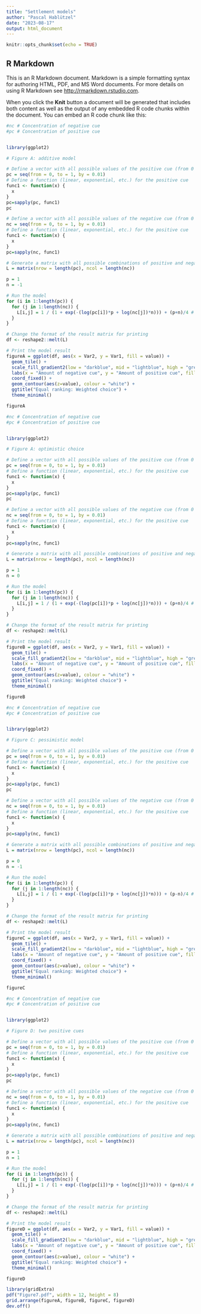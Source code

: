 ```yaml
---
title: "Settlement models"
author: "Pascal Hablützel"
date: "2023-08-17"
output: html_document
---
```


```r
knitr::opts_chunk$set(echo = TRUE)
```

## R Markdown

This is an R Markdown document. Markdown is a simple formatting syntax for authoring HTML, PDF, and MS Word documents. For more details on using R Markdown see <http://rmarkdown.rstudio.com>.

When you click the **Knit** button a document will be generated that includes both content as well as the output of any embedded R code chunks within the document. You can embed an R code chunk like this:

```r
#nc # Concentration of negative cue
#pc # Concentration of positive cue


library(ggplot2)

# Figure A: additive model

# Define a vector with all possible values of the positive cue (from 0 to 100)
pc = seq(from = 0, to = 1, by = 0.01)
# Define a function (linear, exponential, etc.) for the positive cue
func1 <- function(x) {
  x
}
pc=sapply(pc, func1)
pc

# Define a vector with all possible values of the negative cue (from 0 to 100)
nc = seq(from = 0, to = 1, by = 0.01)
# Define a function (linear, exponential, etc.) for the positive cue
func1 <- function(x) {
  x
}
pc=sapply(nc, func1)

# Generate a matrix with all possible combinations of positive and negative cue values
L = matrix(nrow = length(pc), ncol = length(nc))

p = 1
n = -1

# Run the model
for (i in 1:length(pc)) {
  for (j in 1:length(nc)) {
    L[i,j] = 1 / (1 + exp(-(log(pc[i])*p + log(nc[j])*n))) + (p+n)/4 # first cue positive, second cue negative
  }
}

# Change the format of the result matrix for printing
df <- reshape2::melt(L)

# Print the model result
figureA = ggplot(df, aes(x = Var2, y = Var1, fill = value)) +
  geom_tile() +
  scale_fill_gradient2(low = "darkblue", mid = "lightblue", high = "green", midpoint=0.5) +
  labs(x = "Amount of negative cue", y = "Amount of positive cue", fill="Probability of settlement") +
  coord_fixed() +
  geom_contour(aes(z=value), colour = "white") +
  ggtitle("Equal ranking: Weighted choice") +
  theme_minimal()

figureA
```

```r
#nc # Concentration of negative cue
#pc # Concentration of positive cue


library(ggplot2)

# Figure A: optimistic choice

# Define a vector with all possible values of the positive cue (from 0 to 100)
pc = seq(from = 0, to = 1, by = 0.01)
# Define a function (linear, exponential, etc.) for the positive cue
func1 <- function(x) {
  x
}
pc=sapply(pc, func1)
pc

# Define a vector with all possible values of the negative cue (from 0 to 100)
nc = seq(from = 0, to = 1, by = 0.01)
# Define a function (linear, exponential, etc.) for the positive cue
func1 <- function(x) {
  x
}
pc=sapply(nc, func1)

# Generate a matrix with all possible combinations of positive and negative cue values
L = matrix(nrow = length(pc), ncol = length(nc))

p = 1
n = 0

# Run the model
for (i in 1:length(pc)) {
  for (j in 1:length(nc)) {
    L[i,j] = 1 / (1 + exp(-(log(pc[i])*p + log(nc[j])*n))) + (p+n)/4 # first cue positive, second cue negative
  }
}

# Change the format of the result matrix for printing
df <- reshape2::melt(L)

# Print the model result
figureB = ggplot(df, aes(x = Var2, y = Var1, fill = value)) +
  geom_tile() +
  scale_fill_gradient2(low = "darkblue", mid = "lightblue", high = "green", midpoint=0.5) +
  labs(x = "Amount of negative cue", y = "Amount of positive cue", fill="Probability of settlement") +
  coord_fixed() +
  geom_contour(aes(z=value), colour = "white") +
  ggtitle("Equal ranking: Weighted choice") +
  theme_minimal()

figureB
```

```r
#nc # Concentration of negative cue
#pc # Concentration of positive cue


library(ggplot2)

# Figure C: pessimistic model

# Define a vector with all possible values of the positive cue (from 0 to 100)
pc = seq(from = 0, to = 1, by = 0.01)
# Define a function (linear, exponential, etc.) for the positive cue
func1 <- function(x) {
  x
}
pc=sapply(pc, func1)
pc

# Define a vector with all possible values of the negative cue (from 0 to 100)
nc = seq(from = 0, to = 1, by = 0.01)
# Define a function (linear, exponential, etc.) for the positive cue
func1 <- function(x) {
  x
}
pc=sapply(nc, func1)

# Generate a matrix with all possible combinations of positive and negative cue values
L = matrix(nrow = length(pc), ncol = length(nc))

p = 0
n = -1

# Run the model
for (i in 1:length(pc)) {
  for (j in 1:length(nc)) {
    L[i,j] = 1 / (1 + exp(-(log(pc[i])*p + log(nc[j])*n))) + (p-n)/4 # first cue positive, second cue negative
  }
}

# Change the format of the result matrix for printing
df <- reshape2::melt(L)

# Print the model result
figureC = ggplot(df, aes(x = Var2, y = Var1, fill = value)) +
  geom_tile() +
  scale_fill_gradient2(low = "darkblue", mid = "lightblue", high = "green", midpoint=0.5) +
  labs(x = "Amount of negative cue", y = "Amount of positive cue", fill="Probability of settlement") +
  coord_fixed() +
  geom_contour(aes(z=value), colour = "white") +
  ggtitle("Equal ranking: Weighted choice") +
  theme_minimal()

figureC
```

```r
#nc # Concentration of negative cue
#pc # Concentration of positive cue


library(ggplot2)

# Figure D: two positive cues

# Define a vector with all possible values of the positive cue (from 0 to 100)
pc = seq(from = 0, to = 1, by = 0.01)
# Define a function (linear, exponential, etc.) for the positive cue
func1 <- function(x) {
  x
}
pc=sapply(pc, func1)
pc

# Define a vector with all possible values of the negative cue (from 0 to 100)
nc = seq(from = 0, to = 1, by = 0.01)
# Define a function (linear, exponential, etc.) for the positive cue
func1 <- function(x) {
  x
}
pc=sapply(nc, func1)

# Generate a matrix with all possible combinations of positive and negative cue values
L = matrix(nrow = length(pc), ncol = length(nc))

p = 1
n = 1

# Run the model
for (i in 1:length(pc)) {
  for (j in 1:length(nc)) {
    L[i,j] = 1 / (1 + exp(-(log(pc[i])*p + log(nc[j])*n))) + (p+n)/4 # first cue positive, second cue negative
  }
}

# Change the format of the result matrix for printing
df <- reshape2::melt(L)

# Print the model result
figureD = ggplot(df, aes(x = Var2, y = Var1, fill = value)) +
  geom_tile() +
  scale_fill_gradient2(low = "darkblue", mid = "lightblue", high = "green", midpoint=0.5) +
  labs(x = "Amount of negative cue", y = "Amount of positive cue", fill="Probability of settlement") +
  coord_fixed() +
  geom_contour(aes(z=value), colour = "white") +
  ggtitle("Equal ranking: Weighted choice") +
  theme_minimal()

figureD
```

```r
library(gridExtra)
pdf("Figure7.pdf", width = 12, height = 8)
grid.arrange(figureA, figureB, figureC, figureD)
dev.off()  
```

